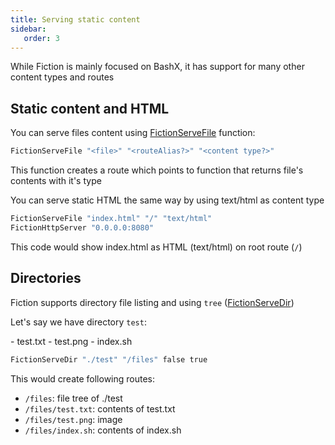 ```yaml
---
title: Serving static content
sidebar: 
   order: 3
---
```


While Fiction is mainly focused on BashX, it has support for many other content types and routes

## Static content and HTML 
You can serve files content using [FictionServeFile](/reference/FictionServeFile) function:

```bash
FictionServeFile "<file>" "<routeAlias?>" "<content type?>"
```

This function creates a route which points to function that returns file's contents with it's type

You can serve static HTML the same way by using text/html as content type

```bash
FictionServeFile "index.html" "/" "text/html"
FictionHttpServer "0.0.0.0:8080"
```

This code would show index.html as HTML (text/html) on root route (`/`)


## Directories
Fiction supports directory file listing and using `tree` ([FictionServeDir](/reference/FictionServeDir))

Let's say we have directory `test`:

<FileTree>
- test.txt
- test.png
- index.sh
</FileTree>

```sh
FictionServeDir "./test" "/files" false true
```

This would create following routes:
- `/files`: file tree of ./test
- `/files/test.txt`: contents of test.txt
- `/files/test.png`: image
- `/files/index.sh`: contents of index.sh
